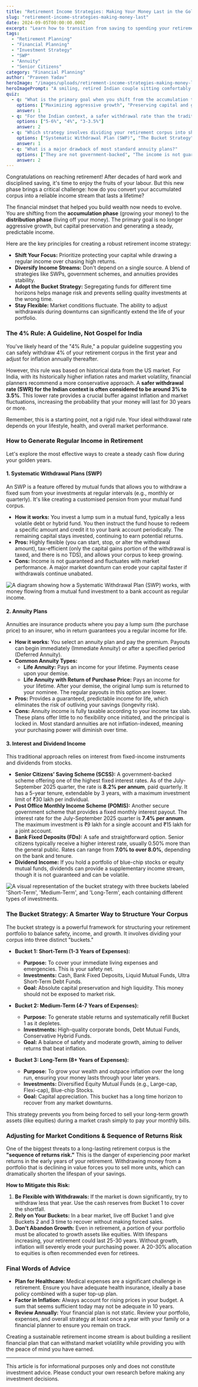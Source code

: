 ```yaml
---
title: "Retirement Income Strategies: Making Your Money Last in the Golden Years"
slug: "retirement-income-strategies-making-money-last"
date: 2024-09-05T00:00:00.000Z
excerpt: "Learn how to transition from saving to spending your retirement corpus. This guide covers essential strategies like the 4% rule, SWPs, annuities, and the bucket approach to ensure a steady income throughout your golden years in India."
tags:
  - "Retirement Planning"
  - "Financial Planning"
  - "Investment Strategy"
  - "SWP"
  - "Annuity"
  - "Senior Citizens"
category: "Financial Planning"
author: "Praveen Yadav"
heroImage: "/images/uploads/retirement-income-strategies-making-money-last/hero-image.jpg"
heroImagePrompt: "A smiling, retired Indian couple sitting comfortably on a sofa, reviewing their financial documents with a sense of security and happiness."
quiz:
  - q: "What is the primary goal when you shift from the accumulation to the distribution phase of retirement?"
    options: ["Maximizing aggressive growth", "Preserving capital and generating steady income", "Speculating on high-risk assets"]
    answer: 1
  - q: "For the Indian context, a safer withdrawal rate than the traditional 4% rule is often suggested to be around:"
    options: ["5-6%", "4%", "3-3.5%"]
    answer: 2
  - q: "Which strategy involves dividing your retirement corpus into short-term, medium-term, and long-term funds?"
    options: ["Systematic Withdrawal Plan (SWP)", "The Bucket Strategy", "Annuity Plan"]
    answer: 1
  - q: "What is a major drawback of most standard annuity plans?"
    options: ["They are not government-backed", "The income is not guaranteed", "They often lack flexibility and are not indexed to inflation"]
    answer: 2
---
```


Congratulations on reaching retirement! After decades of hard work and disciplined saving, it's time to enjoy the fruits of your labour. But this new phase brings a critical challenge: how do you convert your accumulated corpus into a reliable income stream that lasts a lifetime?

The financial mindset that helped you build wealth now needs to evolve. You are shifting from the **accumulation phase** (growing your money) to the **distribution phase** (living off your money). The primary goal is no longer aggressive growth, but capital preservation and generating a steady, predictable income.

Here are the key principles for creating a robust retirement income strategy:

*   **Shift Your Focus:** Prioritize protecting your capital while drawing a regular income over chasing high returns.
*   **Diversify Income Streams:** Don't depend on a single source. A blend of strategies like SWPs, government schemes, and annuities provides stability.
*   **Adopt the Bucket Strategy:** Segregating funds for different time horizons helps manage risk and prevents selling quality investments at the wrong time.
*   **Stay Flexible:** Market conditions fluctuate. The ability to adjust withdrawals during downturns can significantly extend the life of your portfolio.

### The 4% Rule: A Guideline, Not Gospel for India

You've likely heard of the "4% Rule," a popular guideline suggesting you can safely withdraw 4% of your retirement corpus in the first year and adjust for inflation annually thereafter.

However, this rule was based on historical data from the US market. For India, with its historically higher inflation rates and market volatility, financial planners recommend a more conservative approach. A **safer withdrawal rate (SWR) for the Indian context is often considered to be around 3% to 3.5%**. This lower rate provides a crucial buffer against inflation and market fluctuations, increasing the probability that your money will last for 30 years or more.

Remember, this is a starting point, not a rigid rule. Your ideal withdrawal rate depends on your lifestyle, health, and overall market performance.

### How to Generate Regular Income in Retirement

Let's explore the most effective ways to create a steady cash flow during your golden years.

#### 1. Systematic Withdrawal Plans (SWP)

An SWP is a feature offered by mutual funds that allows you to withdraw a fixed sum from your investments at regular intervals (e.g., monthly or quarterly). It's like creating a customised pension from your mutual fund corpus.

*   **How it works:** You invest a lump sum in a mutual fund, typically a less volatile debt or hybrid fund. You then instruct the fund house to redeem a specific amount and credit it to your bank account periodically. The remaining capital stays invested, continuing to earn potential returns.
*   **Pros:** Highly flexible (you can start, stop, or alter the withdrawal amount), tax-efficient (only the capital gains portion of the withdrawal is taxed, and there is no TDS), and allows your corpus to keep growing.
*   **Cons:** Income is not guaranteed and fluctuates with market performance. A major market downturn can erode your capital faster if withdrawals continue unabated.

![A diagram showing how a Systematic Withdrawal Plan (SWP) works, with money flowing from a mutual fund investment to a bank account as regular income.](/images/uploads/retirement-income-strategies-making-money-last/swp-process.png)

#### 2. Annuity Plans

Annuities are insurance products where you pay a lump sum (the purchase price) to an insurer, who in return guarantees you a regular income for life.

*   **How it works:** You select an annuity plan and pay the premium. Payouts can begin immediately (Immediate Annuity) or after a specified period (Deferred Annuity).
*   **Common Annuity Types:**
    *   **Life Annuity:** Pays an income for your lifetime. Payments cease upon your demise.
    *   **Life Annuity with Return of Purchase Price:** Pays an income for your lifetime. After your demise, the original lump sum is returned to your nominee. The regular payouts in this option are lower.
*   **Pros:** Provides a guaranteed, predictable income for life, which eliminates the risk of outliving your savings (longevity risk).
*   **Cons:** Annuity income is fully taxable according to your income tax slab. These plans offer little to no flexibility once initiated, and the principal is locked in. Most standard annuities are not inflation-indexed, meaning your purchasing power will diminish over time.

#### 3. Interest and Dividend Income

This traditional approach relies on interest from fixed-income instruments and dividends from stocks.

*   **Senior Citizens’ Saving Scheme (SCSS):** A government-backed scheme offering one of the highest fixed interest rates. As of the July-September 2025 quarter, the rate is **8.2% per annum**, paid quarterly. It has a 5-year tenure, extendable by 3 years, with a maximum investment limit of ₹30 lakh per individual.
*   **Post Office Monthly Income Scheme (POMIS):** Another secure government scheme that provides a fixed monthly interest payout. The interest rate for the July-September 2025 quarter is **7.4% per annum**. The maximum investment is ₹9 lakh for a single account and ₹15 lakh for a joint account.
*   **Bank Fixed Deposits (FDs):** A safe and straightforward option. Senior citizens typically receive a higher interest rate, usually 0.50% more than the general public. Rates can range from **7.0% to over 8.0%**, depending on the bank and tenure.
*   **Dividend Income:** If you hold a portfolio of blue-chip stocks or equity mutual funds, dividends can provide a supplementary income stream, though it is not guaranteed and can be volatile.

![A visual representation of the bucket strategy with three buckets labeled 'Short-Term', 'Medium-Term', and 'Long-Term', each containing different types of investments.](/images/uploads/retirement-income-strategies-making-money-last/bucket-strategy.png)

### The Bucket Strategy: A Smarter Way to Structure Your Corpus

The bucket strategy is a powerful framework for structuring your retirement portfolio to balance safety, income, and growth. It involves dividing your corpus into three distinct "buckets."

*   **Bucket 1: Short-Term (1-3 Years of Expenses):**
    *   **Purpose:** To cover your immediate living expenses and emergencies. This is your safety net.
    *   **Investments:** Cash, Bank Fixed Deposits, Liquid Mutual Funds, Ultra Short-Term Debt Funds.
    *   **Goal:** Absolute capital preservation and high liquidity. This money should not be exposed to market risk.

*   **Bucket 2: Medium-Term (4-7 Years of Expenses):**
    *   **Purpose:** To generate stable returns and systematically refill Bucket 1 as it depletes.
    *   **Investments:** High-quality corporate bonds, Debt Mutual Funds, Conservative Hybrid Funds.
    *   **Goal:** A balance of safety and moderate growth, aiming to deliver returns that beat inflation.

*   **Bucket 3: Long-Term (8+ Years of Expenses):**
    *   **Purpose:** To grow your wealth and outpace inflation over the long run, ensuring your money lasts through your later years.
    *   **Investments:** Diversified Equity Mutual Funds (e.g., Large-cap, Flexi-cap), Blue-chip Stocks.
    *   **Goal:** Capital appreciation. This bucket has a long time horizon to recover from any market downturns.

This strategy prevents you from being forced to sell your long-term growth assets (like equities) during a market crash simply to pay your monthly bills.

### Adjusting for Market Conditions & Sequence of Returns Risk

One of the biggest threats to a long-lasting retirement corpus is the **"sequence of returns risk."** This is the danger of experiencing poor market returns in the early years of your retirement. Withdrawing money from a portfolio that is declining in value forces you to sell more units, which can dramatically shorten the lifespan of your savings.

**How to Mitigate this Risk:**

1.  **Be Flexible with Withdrawals:** If the market is down significantly, try to withdraw less that year. Use the cash reserves from Bucket 1 to cover the shortfall.
2.  **Rely on Your Buckets:** In a bear market, live off Bucket 1 and give Buckets 2 and 3 time to recover without making forced sales.
3.  **Don't Abandon Growth:** Even in retirement, a portion of your portfolio must be allocated to growth assets like equities. With lifespans increasing, your retirement could last 25-30 years. Without growth, inflation will severely erode your purchasing power. A 20-30% allocation to equities is often recommended even for retirees.

### Final Words of Advice

*   **Plan for Healthcare:** Medical expenses are a significant challenge in retirement. Ensure you have adequate health insurance, ideally a base policy combined with a super top-up plan.
*   **Factor in Inflation:** Always account for rising prices in your budget. A sum that seems sufficient today may not be adequate in 10 years.
*   **Review Annually:** Your financial plan is not static. Review your portfolio, expenses, and overall strategy at least once a year with your family or a financial planner to ensure you remain on track.

Creating a sustainable retirement income stream is about building a resilient financial plan that can withstand market volatility while providing you with the peace of mind you have earned.

---
This article is for informational purposes only and does not constitute investment advice. Please conduct your own research before making any investment decisions.